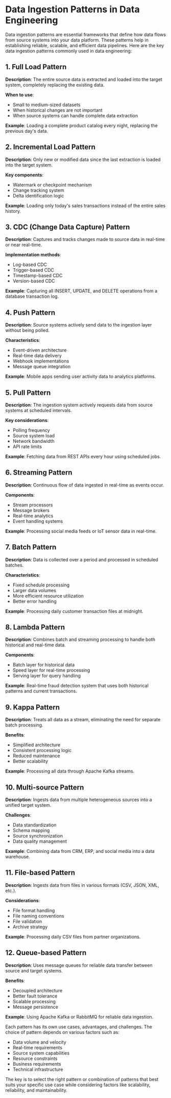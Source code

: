 # Data Ingestion Patterns in Data Engineering

Data ingestion patterns are essential frameworks that define how data flows from source systems into your data platform. These patterns help in establishing reliable, scalable, and efficient data pipelines. Here are the key data ingestion patterns commonly used in data engineering:

## 1. Full Load Pattern
**Description**: The entire source data is extracted and loaded into the target system, completely replacing the existing data.

**When to use**:
- Small to medium-sized datasets
- When historical changes are not important
- When source systems can handle complete data extraction

**Example**: Loading a complete product catalog every night, replacing the previous day's data.

## 2. Incremental Load Pattern
**Description**: Only new or modified data since the last extraction is loaded into the target system.

**Key components**:
- Watermark or checkpoint mechanism
- Change tracking system
- Delta identification logic

**Example**: Loading only today's sales transactions instead of the entire sales history.

## 3. CDC (Change Data Capture) Pattern
**Description**: Captures and tracks changes made to source data in real-time or near real-time.

**Implementation methods**:
- Log-based CDC
- Trigger-based CDC
- Timestamp-based CDC
- Version-based CDC

**Example**: Capturing all INSERT, UPDATE, and DELETE operations from a database transaction log.

## 4. Push Pattern
**Description**: Source systems actively send data to the ingestion layer without being polled.

**Characteristics**:
- Event-driven architecture
- Real-time data delivery
- Webhook implementations
- Message queue integration

**Example**: Mobile apps sending user activity data to analytics platforms.

## 5. Pull Pattern
**Description**: The ingestion system actively requests data from source systems at scheduled intervals.

**Key considerations**:
- Polling frequency
- Source system load
- Network bandwidth
- API rate limits

**Example**: Fetching data from REST APIs every hour using scheduled jobs.

## 6. Streaming Pattern
**Description**: Continuous flow of data ingested in real-time as events occur.

**Components**:
- Stream processors
- Message brokers
- Real-time analytics
- Event handling systems

**Example**: Processing social media feeds or IoT sensor data in real-time.

## 7. Batch Pattern
**Description**: Data is collected over a period and processed in scheduled batches.

**Characteristics**:
- Fixed schedule processing
- Larger data volumes
- More efficient resource utilization
- Better error handling

**Example**: Processing daily customer transaction files at midnight.

## 8. Lambda Pattern
**Description**: Combines batch and streaming processing to handle both historical and real-time data.

**Components**:
- Batch layer for historical data
- Speed layer for real-time processing
- Serving layer for query handling

**Example**: Real-time fraud detection system that uses both historical patterns and current transactions.

## 9. Kappa Pattern
**Description**: Treats all data as a stream, eliminating the need for separate batch processing.

**Benefits**:
- Simplified architecture
- Consistent processing logic
- Reduced maintenance
- Better scalability

**Example**: Processing all data through Apache Kafka streams.

## 10. Multi-source Pattern
**Description**: Ingests data from multiple heterogeneous sources into a unified target system.

**Challenges**:
- Data standardization
- Schema mapping
- Source synchronization
- Data quality management

**Example**: Combining data from CRM, ERP, and social media into a data warehouse.

## 11. File-based Pattern
**Description**: Ingests data from files in various formats (CSV, JSON, XML, etc.).

**Considerations**:
- File format handling
- File naming conventions
- File validation
- Archive strategy

**Example**: Processing daily CSV files from partner organizations.

## 12. Queue-based Pattern
**Description**: Uses message queues for reliable data transfer between source and target systems.

**Benefits**:
- Decoupled architecture
- Better fault tolerance
- Scalable processing
- Message persistence

**Example**: Using Apache Kafka or RabbitMQ for reliable data ingestion.

Each pattern has its own use cases, advantages, and challenges. The choice of pattern depends on various factors such as:
- Data volume and velocity
- Real-time requirements
- Source system capabilities
- Resource constraints
- Business requirements
- Technical infrastructure

The key is to select the right pattern or combination of patterns that best suits your specific use case while considering factors like scalability, reliability, and maintainability.